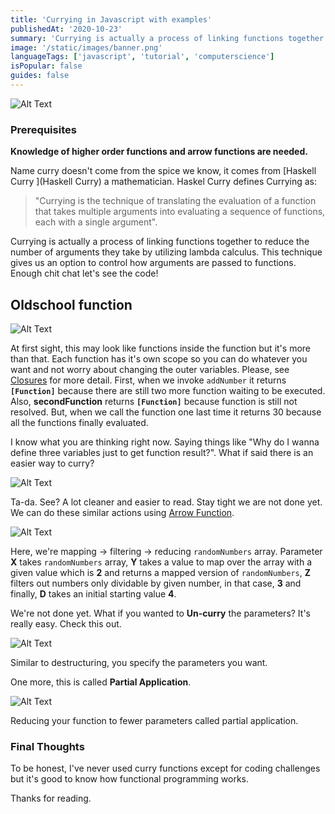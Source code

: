 ```yaml
---
title: 'Currying in Javascript with examples'
publishedAt: '2020-10-23'
summary: 'Currying is actually a process of linking functions together to reduce the number of arguments they take by utilizing lambda calculus.javascript, typescript, tutorial, functional.'
image: '/static/images/banner.png'
languageTags: ['javascript', 'tutorial', 'computerscience']
isPopular: false
guides: false
---
```


![Alt Text](/static/images/using-curry-the-functional-way/curry.png)

### Prerequisites

**Knowledge of higher order functions and arrow functions are needed.**

Name curry doesn't come from the spice we know, it comes from [Haskell Curry ](Haskell Curry) a mathematician. Haskel Curry defines Currying as:

> "Currying is the technique of translating the evaluation of a function that takes multiple arguments into evaluating a sequence of functions, each with a single argument".

Currying is actually a process of linking functions together to reduce the number of arguments they take by utilizing lambda calculus. This technique gives us an option to control how arguments are passed to functions. Enough chit chat let's see the code!

## Oldschool function

![Alt Text](/static/images/using-curry-the-functional-way/1.png)

At first sight, this may look like functions inside the function but it's more than that. Each function has it's own scope so you can do whatever you want and not worry about changing the outer variables. Please, see [Closures](https://developer.mozilla.org/en-US/docs/Web/JavaScript/Closures) for more detail. First, when we invoke <code>addNumber</code> it returns **<code>[Function]</code>** because there are still two more function waiting to be executed. Also, **secondFunction** returns **<code>[Function]</code>** because function is still not resolved. But, when we call the function one last time it returns 30 because all the functions finally evaluated.

I know what you are thinking right now. Saying things like "Why do I wanna define three variables just to get function result?". What if said there is an easier way to curry?

![Alt Text](/static/images/using-curry-the-functional-way/2.png)

Ta-da. See? A lot cleaner and easier to read. Stay tight we are not done yet.
We can do these similar actions using [Arrow Function](https://developer.mozilla.org/tr/docs/Web/JavaScript/Reference/Functions/Arrow_functions).

![Alt Text](/static/images/using-curry-the-functional-way/3.png)

Here, we're mapping -> filtering -> reducing <code>randomNumbers</code> array. Parameter **X** takes <code>randomNumbers</code> array, **Y** takes a value to map over the array with a given value which is **2** and returns a mapped version of <code>randomNumbers</code>, **Z** filters out numbers only dividable by given number, in that case, **3** and finally, **D** takes an initial starting value **4**.

We're not done yet. What if you wanted to **Un-curry** the parameters? It's really easy. Check this out.

![Alt Text](/static/images/using-curry-the-functional-way/4.png)

Similar to destructuring, you specify the parameters you want.

One more, this is called **Partial Application**.

![Alt Text](/static/images/using-curry-the-functional-way/5.png)

Reducing your function to fewer parameters called partial application.

### Final Thoughts

To be honest, I've never used curry functions except for coding challenges but it's good to know how functional programming works.

Thanks for reading.
